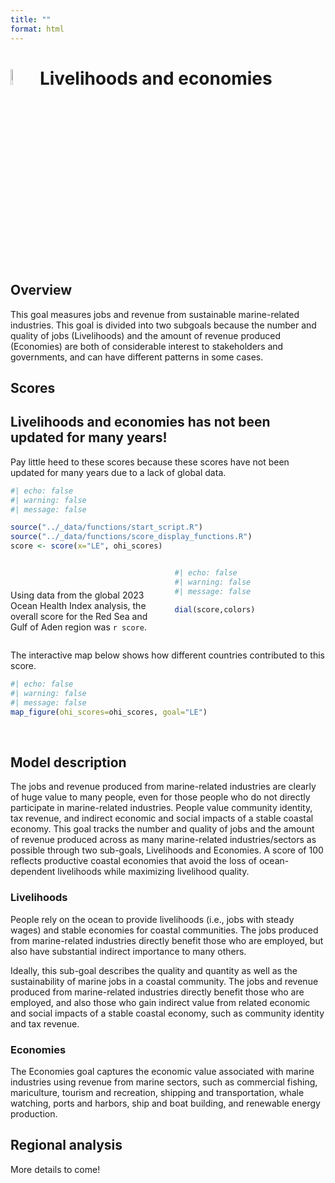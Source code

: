 ```yaml
---
title: ""
format: html
---
```


# ![](figs/livelihoods-and-economies.svg){width="8%" height="8%" color="red"} Livelihoods and economies

## Overview

This goal measures jobs and revenue from sustainable marine-related industries. This goal is divided into two subgoals because the number and quality of jobs (Livelihoods) and the amount of revenue produced (Economies) are both of considerable interest to stakeholders and governments, and can have different patterns in some cases.

## Scores
::: {.callout-important}
## Livelihoods and economies has not been updated for many years!

Pay little heed to these scores because these scores have not been updated for many years due to a lack of global data.

:::


```r
#| echo: false
#| warning: false
#| message: false

source("../_data/functions/start_script.R")
source("../_data/functions/score_display_functions.R")
score <- score(x="LE", ohi_scores)

```

::: columns
::: {.column width="50%"}
<br> <br> Using data from the global 2023 Ocean Health Index analysis, the overall score for the Red Sea and Gulf of Aden region was `r score`.
:::

::: {.column width="50%"}
```r
#| echo: false
#| warning: false
#| message: false

dial(score,colors)

```
:::
:::

The interactive map below shows how different countries contributed to this score.

```r
#| echo: false
#| warning: false
#| message: false
map_figure(ohi_scores=ohi_scores, goal="LE")

```

<br>

## Model description
The jobs and revenue produced from marine-related industries are clearly of huge value to many people, even for those people who do not directly participate in marine-related industries. People value community identity, tax revenue, and indirect economic and social impacts of a stable coastal economy. This goal tracks the number and quality of jobs and the amount of revenue produced across as many marine-related industries/sectors as possible through two sub-goals, Livelihoods and Economies. A score of 100 reflects productive coastal economies that avoid the loss of ocean-dependent livelihoods while maximizing livelihood quality.

### Livelihoods
People rely on the ocean to provide livelihoods (i.e., jobs with steady wages) and stable economies for coastal communities. The jobs produced from marine-related industries directly benefit those who are employed, but also have substantial indirect importance to many others.

Ideally, this sub-goal describes the quality and quantity as well as the sustainability of marine jobs in a coastal community. The jobs and revenue produced from marine-related industries directly benefit those who are employed, and also those who gain indirect value from related economic and social impacts of a stable coastal economy, such as community identity and tax revenue.

### Economies
The Economies goal captures the economic value associated with marine industries using revenue from marine sectors, such as commercial fishing, mariculture, tourism and recreation, shipping and transportation, whale watching, ports and harbors, ship and boat building, and renewable energy production.

## Regional analysis

More details to come!

```r

```
